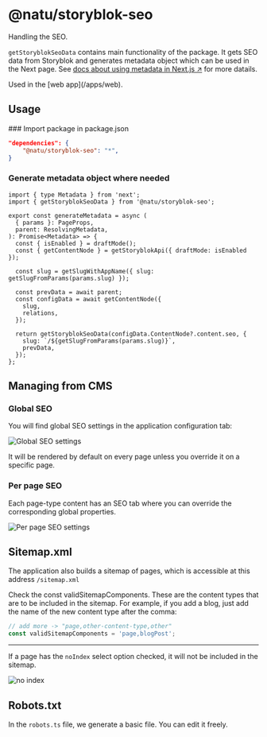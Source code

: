 
# @natu/storyblok-seo

Handling the SEO.

`getStoryblokSeoData` contains main functionality of the package. It gets SEO data from Storyblok and generates
metadata object which can be used in the Next page. See
[docs about using metadata in Next.js ↗](https://nextjs.org/docs/app/api-reference/functions/generate-metadata)
for more datails.

<Callout type="info" emoji="ℹ️">
  Used in the [web app](/apps/web).
</Callout>

## Usage

<Steps>
  ### Import package in package.json

```json
"dependencies": {
    "@natu/storyblok-seo": "*",
}
```

### Generate metadata object where needed

```tsx filename="apps/web/src/app/layout.tsx" /getStoryblokSeoData/
import { type Metadata } from 'next';
import { getStoryblokSeoData } from '@natu/storyblok-seo';

export const generateMetadata = async (
  { params }: PageProps,
  parent: ResolvingMetadata,
): Promise<Metadata> => {
  const { isEnabled } = draftMode();
  const { getContentNode } = getStoryblokApi({ draftMode: isEnabled });

  const slug = getSlugWithAppName({ slug: getSlugFromParams(params.slug) });

  const prevData = await parent;
  const configData = await getContentNode({
    slug,
    relations,
  });

  return getStoryblokSeoData(configData.ContentNode?.content.seo, {
    slug: `/${getSlugFromParams(params.slug)}`,
    prevData,
  });
};
```

</Steps>

## Managing from CMS

### Global SEO

You will find global SEO settings in the application configuration tab:

![Global SEO settings](https://a.storyblok.com/f/218794/4084x1472/c761c2d2a7/screenshot-2024-02-19-at-10-25-12-am.png)

It will be rendered by default on every page unless you override it on a specific page.

### Per page SEO

Each page-type content has an SEO tab where you can override the corresponding global properties.

![Per page SEO settings](https://a.storyblok.com/f/218794/1122x1206/04cf95bccb/screenshot-2024-02-19-at-10-29-15-am.png)

## Sitemap.xml

The application also builds a sitemap of pages, which is accessible at this address `/sitemap.xml`

Check the const validSitemapComponents. These are the content types that are to be included in the sitemap. For example, if you add a blog, just add the name of the new content type after the comma:

```ts
// add more -> "page,other-content-type,other"
const validSitemapComponents = 'page,blogPost';
```

---

If a page has the `noIndex` select option checked, it will not be included in the sitemap.

![no index](https://a.storyblok.com/f/218794/782x1554/57daf76f99/screenshot-2024-02-19-at-11-03-11-am.png)

## Robots.txt

In the `robots.ts` file, we generate a basic file. You can edit it freely.
